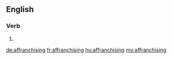 ==English==

===Verb===
{{head|en}}

# {{present participle of|affranchise|lang=en}}

[[de:affranchising]]
[[fr:affranchising]]
[[hu:affranchising]]
[[my:affranchising]]